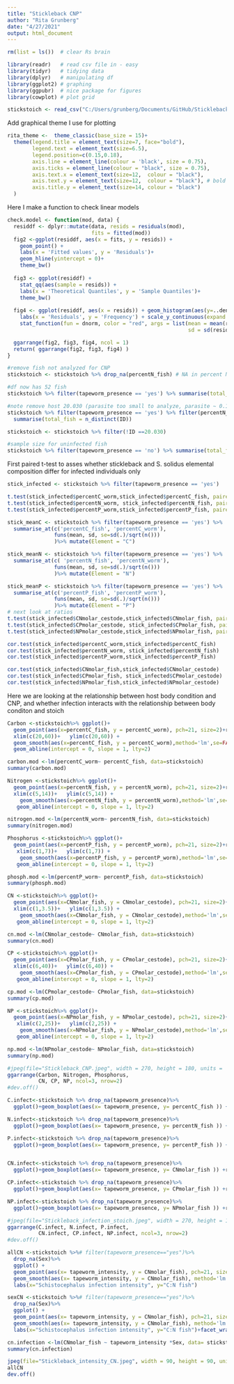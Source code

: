 ```yaml
---
title: "Stickleback CNP"
author: "Rita Grunberg"
date: "4/27/2021"
output: html_document
---
```


```r
rm(list = ls())  # clear Rs brain 

library(readr)   # read csv file in - easy
library(tidyr)   # tidying data
library(dplyr)   # manipulating df
library(ggplot2) # graphing
library(ggpubr)  # nice package for figures
library(cowplot) # plot grid

stickstoich <- read_csv("C:/Users/grunberg/Documents/GitHub/SticklebackCNP/Data/Stickleback_CNP.csv")

```

Add graphical theme I use for plotting

```r
rita_theme <-  theme_classic(base_size = 15)+
  theme(legend.title = element_text(size=7, face="bold"),
        legend.text = element_text(size=6.5),
        legend.position=c(0.15,0.18),
        axis.line = element_line(colour = 'black', size = 0.75),
        axis.ticks = element_line(colour = "black", size = 0.75),
        axis.text.x = element_text(size=12,  colour = "black"), 
        axis.text.y = element_text(size=12,  colour = "black"), # bold
        axis.title.y = element_text(size=14, colour = "black")
  )

```

Here I make a function to check linear models 

```r
check.model <- function(mod, data) {
  residdf <- dplyr::mutate(data, resids = residuals(mod),
                           fits = fitted(mod))
  fig2 <-ggplot(residdf, aes(x = fits, y = resids)) + 
    geom_point() +
    labs(x = 'Fitted values', y = 'Residuals')+
    geom_hline(yintercept = 0)+
    theme_bw()
  
  fig3 <- ggplot(residdf) + 
    stat_qq(aes(sample = resids)) +
    labs(x = 'Theoretical Quantiles', y = 'Sample Quantiles')+ 
    theme_bw()
  
  fig4 <- ggplot(residdf, aes(x = resids)) + geom_histogram(aes(y=..density..), colour = 'grey50') +
    labs(x = 'Residuals', y = 'Frequency') + scale_y_continuous(expand = c(0, 0)) +
    stat_function(fun = dnorm, color = "red", args = list(mean = mean(residdf$resids),
                                                          sd = sd(residdf$resids)))+ theme_bw()

  ggarrange(fig2, fig3, fig4, ncol = 1)  
  return( ggarrange(fig2, fig3, fig4) )
}
```


```r

#remove fish not analyzed for CNP
stickstoich <- stickstoich %>% drop_na(percentN_fish) # NA in percent N means fish was not analyzed for CNP

#df now has 52 fish 
stickstoich %>% filter(tapeworm_presence == 'yes') %>% summarise(total_fish = n_distinct(ID))

#note remove host 20.030 (parasite too small to analyze, parasite ~ 0.1 mg wet mass)
stickstoich %>% filter(tapeworm_presence == 'yes') %>% filter(percentN_worm > 0)%>%
  summarise(total_fish = n_distinct(ID))

stickstoich <- stickstoich %>% filter(!ID ==20.030)

#sample size for uninfected fish 
stickstoich %>% filter(tapeworm_presence == 'no') %>% summarise(total_fish = n_distinct(ID))

```

First paired t-test to asses whether stickleback and S. solidus elemental composition differ for infected individuals only

```r
stick_infected <- stickstoich %>% filter(tapeworm_presence == 'yes')

t.test(stick_infected$percentC_worm,stick_infected$percentC_fish, paired=TRUE)
t.test(stick_infected$percentN_worm, stick_infected$percentN_fish, paired=TRUE)
t.test(stick_infected$percentP_worm,stick_infected$percentP_fish, paired=TRUE)

stick_meanC <- stickstoich %>% filter(tapeworm_presence == 'yes') %>%
  summarise_at(c('percentC_fish', 'percentC_worm'),
               funs(mean, sd, se=sd(.)/sqrt(n()))
               )%>% mutate(Element = "C")

stick_meanN <- stickstoich %>% filter(tapeworm_presence == 'yes') %>%
  summarise_at(c( 'percentN_fish', 'percentN_worm'),        
               funs(mean, sd, se=sd(.)/sqrt(n()))
               )%>% mutate(Element = "N")

stick_meanP <- stickstoich %>% filter(tapeworm_presence == 'yes') %>%
  summarise_at(c('percentP_fish', 'percentP_worm'), 
               funs(mean, sd, se=sd(.)/sqrt(n()))
               )%>% mutate(Element = "P")
# next look at ratios 
t.test(stick_infected$CNmolar_cestode,stick_infected$CNmolar_fish, paired=TRUE)
t.test(stick_infected$CPmolar_cestode, stick_infected$CPmolar_fish, paired=TRUE)
t.test(stick_infected$NPmolar_cestode,stick_infected$NPmolar_fish, paired=TRUE)


```
```r
cor.test(stick_infected$percentC_worm,stick_infected$percentC_fish)
cor.test(stick_infected$percentN_worm, stick_infected$percentN_fish)
cor.test(stick_infected$percentP_worm,stick_infected$percentP_fish)

cor.test(stick_infected$CNmolar_fish,stick_infected$CNmolar_cestode)
cor.test(stick_infected$CPmolar_fish, stick_infected$CPmolar_cestode)
cor.test(stick_infected$NPmolar_fish,stick_infected$NPmolar_cestode)
```

Here we are looking at the relationship between host body condition and CNP, and whether infection interacts with the relationship between body conditon and stoich

```r
Carbon <-stickstoich%>% ggplot()+
  geom_point(aes(x=percentC_fish, y = percentC_worm), pch=21, size=2)+rita_theme+ labs(x= "%C stickleback", y="%C schistocephalus")+
  xlim(c(20,60))+   ylim(c(20,60)) +
  geom_smooth(aes(x=percentC_fish, y = percentC_worm),method='lm',se=FALSE)+
  geom_abline(intercept = 0, slope = 1, lty=2)

carbon.mod <-lm(percentC_worm~ percentC_fish, data=stickstoich)
summary(carbon.mod)

Nitrogen <-stickstoich%>% ggplot()+
  geom_point(aes(x=percentN_fish, y = percentN_worm), pch=21, size=2)+rita_theme+ labs(x= "%N stickleback", y="%N schistocephalus")+
  xlim(c(5,14))+   ylim(c(5,14)) +
    geom_smooth(aes(x=percentN_fish, y = percentN_worm),method='lm',se=FALSE)+
   geom_abline(intercept = 0, slope = 1, lty=2)

nitrogen.mod <-lm(percentN_worm~ percentN_fish, data=stickstoich)
summary(nitrogen.mod)

Phosphorus <-stickstoich%>% ggplot()+
  geom_point(aes(x=percentP_fish, y = percentP_worm), pch=21, size=2)+rita_theme+ labs(x= "%P stickleback", y="%P schistocephalus")+
   xlim(c(1,7))+   ylim(c(1,7)) +
    geom_smooth(aes(x=percentP_fish, y = percentP_worm),method='lm',se=FALSE)+
   geom_abline(intercept = 0, slope = 1, lty=2)

phosph.mod <-lm(percentP_worm~ percentP_fish, data=stickstoich)
summary(phosph.mod)

CN <-stickstoich%>% ggplot()+
  geom_point(aes(x=CNmolar_fish, y = CNmolar_cestode), pch=21, size=2)+rita_theme+ labs(x= "C:N stickleback", y="C:N schistocephalus")+
  xlim(c(1,3.5))+   ylim(c(1,3.5)) +
    geom_smooth(aes(x=CNmolar_fish, y = CNmolar_cestode),method='lm',se=FALSE)+
   geom_abline(intercept = 0, slope = 1, lty=2)

cn.mod <-lm(CNmolar_cestode~ CNmolar_fish, data=stickstoich)
summary(cn.mod)

CP <-stickstoich%>% ggplot()+
  geom_point(aes(x=CPmolar_fish, y = CPmolar_cestode), pch=21, size=2)+rita_theme+ labs(x= "C:P stickleback", y="C:P schistocephalus")+
  xlim(c(6,40))+   ylim(c(6,40)) +
    geom_smooth(aes(x=CPmolar_fish, y = CPmolar_cestode),method='lm',se=FALSE)+
   geom_abline(intercept = 0, slope = 1, lty=2)

cp.mod <-lm(CPmolar_cestode~ CPmolar_fish, data=stickstoich)
summary(cp.mod)

NP <-stickstoich%>% ggplot()+
  geom_point(aes(x=NPmolar_fish, y = NPmolar_cestode), pch=21, size=2)+rita_theme+ labs(x= "N:P stickleback", y="N:P schistocephalus")+
   xlim(c(2,25))+   ylim(c(2,25)) +
    geom_smooth(aes(x=NPmolar_fish, y = NPmolar_cestode),method='lm',se=FALSE)+
   geom_abline(intercept = 0, slope = 1, lty=2)

np.mod <-lm(NPmolar_cestode~ NPmolar_fish, data=stickstoich)
summary(np.mod)

#jpeg(file="Stickleback_CNP.jpeg", width = 270, height = 180, units = 'mm', res = 300)
ggarrange(Carbon, Nitrogen, Phosphorus, 
          CN, CP, NP, ncol=3, nrow=2)
#dev.off()
```

```r
C.infect<-stickstoich %>% drop_na(tapeworm_presence)%>%
  ggplot()+geom_boxplot(aes(x= tapeworm_presence, y= percentC_fish )) +rita_theme +labs(y="%C fish", x = "")

N.infect<-stickstoich %>% drop_na(tapeworm_presence)%>%
  ggplot()+geom_boxplot(aes(x= tapeworm_presence, y= percentN_fish )) +rita_theme +labs(y="%N fish", x = "")

P.infect<-stickstoich %>% drop_na(tapeworm_presence)%>%
  ggplot()+geom_boxplot(aes(x= tapeworm_presence, y= percentP_fish )) +rita_theme +labs(y="%P fish", x = "")


CN.infect<-stickstoich %>% drop_na(tapeworm_presence)%>%
  ggplot()+geom_boxplot(aes(x= tapeworm_presence, y= CNmolar_fish )) +rita_theme +labs(y="C:N fish", x = "")

CP.infect<-stickstoich %>% drop_na(tapeworm_presence)%>%
  ggplot()+geom_boxplot(aes(x= tapeworm_presence, y= CPmolar_fish )) +rita_theme +labs(y="C:P fish", x = "")

NP.infect<-stickstoich %>% drop_na(tapeworm_presence)%>%
  ggplot()+geom_boxplot(aes(x= tapeworm_presence, y= NPmolar_fish )) +rita_theme +labs(y="N:P fish", x = "")

#jpeg(file="Stickleback_infection_stoich.jpeg", width = 270, height = 180, units = 'mm', res = 300)
ggarrange(C.infect, N.infect, P.infect,
          CN.infect, CP.infect, NP.infect, ncol=3, nrow=2)
#dev.off()
```
```r

allCN <-stickstoich %>%# filter(tapeworm_presence=="yes")%>%
  drop_na(Sex)%>%
  ggplot() +
  geom_point(aes(x= tapeworm_intensity, y = CNmolar_fish), pch=21, size=2)+rita_theme+
  geom_smooth(aes(x= tapeworm_intensity, y = CNmolar_fish), method='lm', se=FALSE)+
  labs(x="Schistocephalus infection intensity", y="C:N fish")

sexCN <-stickstoich %>%# filter(tapeworm_presence=="yes")%>%
  drop_na(Sex)%>%
  ggplot() +
  geom_point(aes(x= tapeworm_intensity, y = CNmolar_fish), pch=21, size=2)+rita_theme+
  geom_smooth(aes(x= tapeworm_intensity, y = CNmolar_fish), method='lm', se=FALSE)+
  labs(x="Schistocephalus infection intensity", y="C:N fish")+facet_wrap(~Sex)

cn.infection <-lm(CNmolar_fish ~ tapeworm_intensity *Sex, data= stickstoich)
summary(cn.infection)

jpeg(file="Stickleback_intensity_CN.jpeg", width = 90, height = 90, units = 'mm', res = 300)
allCN
dev.off()


```
